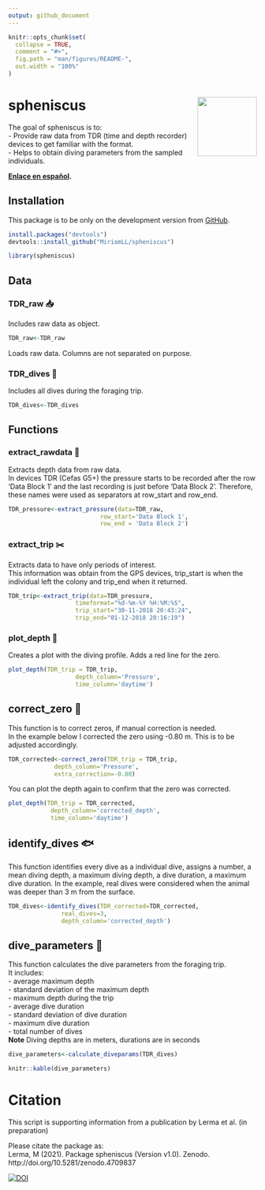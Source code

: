 ```yaml
---
output: github_document
---
```


```r
knitr::opts_chunk$set(
  collapse = TRUE,
  comment = "#>",
  fig.path = "man/figures/README-",
  out.width = "100%"
)
```

# spheniscus <img src="man/figures/logo.png" align="right" width = "120px"/>


The goal of spheniscus is to:  
- Provide raw data from TDR (time and depth recorder) devices to get familiar with the format.  
- Helps to obtain diving parameters from the sampled individuals.  

**[Enlace en español](https://www.miriam-lerma.com/posts/2021-05-14-spheniscus/).**

## Installation

This package is to be only on the development version from [GitHub](https://github.com/).

```r
install.packages("devtools")
devtools::install_github("MiriamLL/spheniscus")
```

```r
library(spheniscus)
```

## Data

### TDR_raw 📥

Includes raw data as object.

```r
TDR_raw<-TDR_raw
```

Loads raw data. Columns are not separated on purpose. 

### TDR_dives 🤿

Includes all dives during the foraging trip.

```r
TDR_dives<-TDR_dives
```

## Functions

### extract_rawdata 🧹

Extracts depth data from raw data.<br>
In devices TDR (Cefas G5+) the pressure starts to be recorded after the row 'Data Block 1' and the last recording is just before 'Data Block 2'. Therefore, these names were used as separators at row_start and row_end.<br>

```r
TDR_pressure<-extract_pressure(data=TDR_raw, 
                          row_start='Data Block 1', 
                          row_end = 'Data Block 2')
```

### extract_trip ✂️

Extracts data to have only periods of interest. <br>
This information was obtain from the GPS devices, trip_start is when the individual left the colony and trip_end when it returned.

```r
TDR_trip<-extract_trip(data=TDR_pressure,
                   timeformat="%d-%m-%Y %H:%M:%S",
                   trip_start="30-11-2018 20:43:24",
                   trip_end="01-12-2018 20:16:19")
```

### plot_depth 🎨

Creates a plot with the diving profile. Adds a red line for the zero.

```r
plot_depth(TDR_trip = TDR_trip,
                   depth_column='Pressure',
                   time_column='daytime')
```


## correct_zero 📐

This function is to correct zeros, if manual correction is needed. <br>
In the example below I corrected the zero using -0.80 m. This is to be adjusted accordingly.  

```r
TDR_corrected<-correct_zero(TDR_trip = TDR_trip,
             depth_column='Pressure',
             extra_correction=-0.80)
```

You can plot the depth again to confirm that the zero was corrected.  

```r
plot_depth(TDR_trip = TDR_corrected,
            depth_column='corrected_depth',
            time_column='daytime')
```

## identify_dives 🐟

This function identifies every dive as a individual dive, assigns a number, a mean diving depth, a maximum diving depth, a dive duration, a maximum dive duration. 
In the example, real dives were considered when the animal was deeper than 3 m from the surface.

```r
TDR_dives<-identify_dives(TDR_corrected=TDR_corrected,
               real_dives=3,
               depth_column='corrected_depth')
```


## dive_parameters 🤿

This function calculates the dive parameters from the foraging trip.  
It includes:  
- average maximum depth  
- standard deviation of the maximum depth  
- maximum depth during the trip  
- average dive duration  
- standard deviation of dive duration  
- maximum dive duration  
- total number of dives   
**Note** Diving depths are in meters, durations are in seconds

```r
dive_parameters<-calculate_diveparams(TDR_dives)
```

```r
knitr::kable(dive_parameters)
```

# Citation

This script is supporting information from a publication by Lerma et al. (in preparation)

Please citate the package as:  
Lerma, M (2021). Package spheniscus (Version v1.0). Zenodo. http://doi.org/10.5281/zenodo.4709837 

[![DOI](https://zenodo.org/badge/360213200.svg)](https://zenodo.org/badge/latestdoi/360213200)
